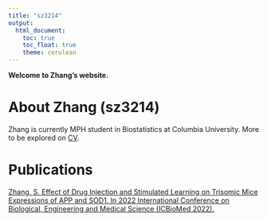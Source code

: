 ```yaml
---
title: "sz3214"
output:
  html_document:
    toc: true
    toc_float: true
    theme: cerulean
---
```



**Welcome to Zhang's website.**

# About Zhang (sz3214)

Zhang is currently MPH student in Biostatistics at Columbia University. More to be explored on [CV](about-CV.html).


# Publications

[Zhang, S. Effect of Drug Injection and Stimulated Learning on Trisomic Mice Expressions of APP and SOD1. In 2022 International Conference on Biological, Engineering and Medical Science (ICBioMed 2022).](https://www.spiedigitallibrary.org/conference-proceedings-of-spie/12611/126115G/Effect-of-drug-injection-and-stimulated-learning-on-trisomic-mice/10.1117/12.2669963.short)




